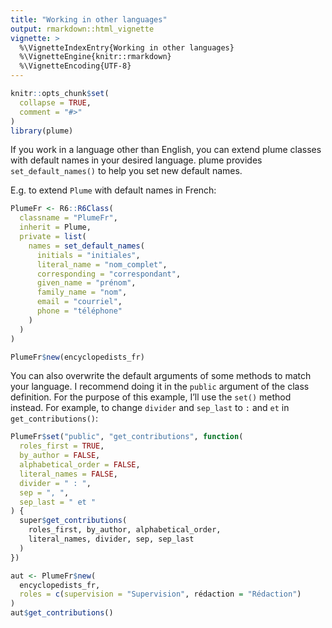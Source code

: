 ```yaml
---
title: "Working in other languages"
output: rmarkdown::html_vignette
vignette: >
  %\VignetteIndexEntry{Working in other languages}
  %\VignetteEngine{knitr::rmarkdown}
  %\VignetteEncoding{UTF-8}
---
```


```r
knitr::opts_chunk$set(
  collapse = TRUE,
  comment = "#>"
)
library(plume)
```

If you work in a language other than English, you can extend plume classes with default names in your desired language. plume provides `set_default_names()` to help you set new default names.

E.g. to extend `Plume` with default names in French:

```r
PlumeFr <- R6::R6Class(
  classname = "PlumeFr",
  inherit = Plume,
  private = list(
    names = set_default_names(
      initials = "initiales",
      literal_name = "nom_complet",
      corresponding = "correspondant",
      given_name = "prénom",
      family_name = "nom",
      email = "courriel",
      phone = "téléphone"
    )
  )
)
```

```r
PlumeFr$new(encyclopedists_fr)
```

You can also overwrite the default arguments of some methods to match your language. I recommend doing it in the `public` argument of the class definition. For the purpose of this example, I'll use the `set()` method instead. For example, to change `divider` and `sep_last` to ` : ` and ` et ` in `get_contributions()`:

```r
PlumeFr$set("public", "get_contributions", function(
  roles_first = TRUE,
  by_author = FALSE,
  alphabetical_order = FALSE,
  literal_names = FALSE,
  divider = " : ",
  sep = ", ",
  sep_last = " et "
) {
  super$get_contributions(
    roles_first, by_author, alphabetical_order,
    literal_names, divider, sep, sep_last
  )
})
```

```r
aut <- PlumeFr$new(
  encyclopedists_fr,
  roles = c(supervision = "Supervision", rédaction = "Rédaction")
)
aut$get_contributions()
```
